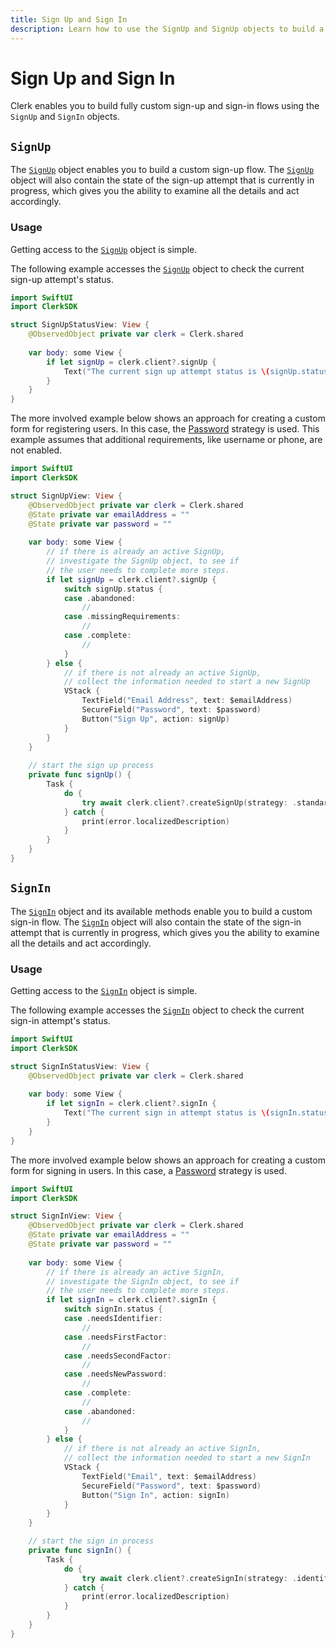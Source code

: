 ```yaml
---
title: Sign Up and Sign In
description: Learn how to use the SignUp and SignUp objects to build a custom sign-up and sign-in flow.
---
```


# Sign Up and Sign In

Clerk enables you to build fully custom sign-up and sign-in flows using the `SignUp` and `SignIn` objects.

## `SignUp`

The [`SignUp`][signup-ref] object enables you to build a custom sign-up flow. The [`SignUp`][signup-ref] object will also contain the state of the sign-up attempt that is currently in progress, which gives you the ability to examine all the details and act accordingly.

### Usage

Getting access to the [`SignUp`][signup-ref] object is simple.

The following example accesses the [`SignUp`][signup-ref] object to check the current sign-up attempt's status.

```swift
import SwiftUI
import ClerkSDK

struct SignUpStatusView: View {
    @ObservedObject private var clerk = Clerk.shared
    
    var body: some View {
        if let signUp = clerk.client?.signUp {
            Text("The current sign up attempt status is \(signUp.status.rawValue)")
        }
    }
}
```

The more involved example below shows an approach for creating a custom form for registering users. In this case, the [Password](/docs/custom-flows/email-password) strategy is used. This example assumes that additional requirements, like username or phone, are not enabled. 

```swift
import SwiftUI
import ClerkSDK

struct SignUpView: View {
    @ObservedObject private var clerk = Clerk.shared
    @State private var emailAddress = ""
    @State private var password = ""
    
    var body: some View {
        // if there is already an active SignUp,
        // investigate the SignUp object, to see if
        // the user needs to complete more steps.
        if let signUp = clerk.client?.signUp {
            switch signUp.status {
            case .abandoned:
                //
            case .missingRequirements:
                //
            case .complete:
                //
            }
        } else {
            // if there is not already an active SignUp,
            // collect the information needed to start a new SignUp
            VStack {
                TextField("Email Address", text: $emailAddress)
                SecureField("Password", text: $password)
                Button("Sign Up", action: signUp)
            }
        }
    }
    
    // start the sign up process
    private func signUp() {
        Task {
            do {
                try await clerk.client?.createSignUp(strategy: .standard(emailAddress: emailAddress, password: password))
            } catch {
                print(error.localizedDescription)
            }
        }
    }
}
```

## `SignIn`

The [`SignIn`][signin-ref] object and its available methods enable you to build a custom sign-in flow. The [`SignIn`][signin-ref] object will also contain the state of the sign-in attempt that is currently in progress, which gives you the ability to examine all the details and act accordingly.

### Usage

Getting access to the [`SignIn`][signin-ref] object is simple.

The following example accesses the [`SignIn`][signin-ref] object to check the current sign-in attempt's status.

```swift
import SwiftUI
import ClerkSDK

struct SignInStatusView: View {
    @ObservedObject private var clerk = Clerk.shared
    
    var body: some View {
        if let signIn = clerk.client?.signIn {
            Text("The current sign in attempt status is \(signIn.status.rawValue)")
        }
    }
}
```

The more involved example below shows an approach for creating a custom form for signing in users. In this case, a [Password](/docs/custom-flows/email-password) strategy is used.

```swift
import SwiftUI
import ClerkSDK

struct SignInView: View {
    @ObservedObject private var clerk = Clerk.shared
    @State private var emailAddress = ""
    @State private var password = ""
    
    var body: some View {
        // if there is already an active SignIn,
        // investigate the SignIn object, to see if
        // the user needs to complete more steps.
        if let signIn = clerk.client?.signIn {
            switch signIn.status {
            case .needsIdentifier:
                //
            case .needsFirstFactor:
                //
            case .needsSecondFactor:
                //
            case .needsNewPassword:
                //
            case .complete:
                //
            case .abandoned:
                //
            }
        } else {
            // if there is not already an active SignIn,
            // collect the information needed to start a new SignIn
            VStack {
                TextField("Email", text: $emailAddress)
                SecureField("Password", text: $password)
                Button("Sign In", action: signIn)
            }
        }
    }

    // start the sign in process
    private func signIn() {
        Task {
            do {
                try await clerk.client?.createSignIn(strategy: .identifier(emailAddress, password: password))
            } catch {
                print(error.localizedDescription)
            }
        }
    }
}
```

[signup-ref]: /docs/references/javascript/sign-up/sign-up
[signin-ref]: /docs/references/javascript/sign-in/sign-in